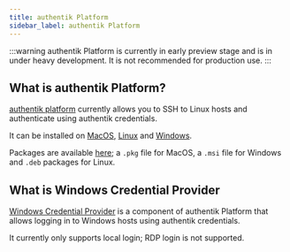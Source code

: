 ```yaml
---
title: authentik Platform
sidebar_label: authentik Platform
---
```


:::warning
authentik Platform is currently in early preview stage and is in under heavy development. It is not recommended for production use.
:::

## What is authentik Platform?

[authentik platform](https://github.com/goauthentik/platform) currently allows you to SSH to Linux hosts and authenticate using authentik credentials.

It can be installed on [MacOS](./macos.mdx), [Linux](./linux.mdx) and [Windows](./windows.mdx).

Packages are available [here](https://authentik-pkg.netlify.app/); a `.pkg` file for MacOS, a `.msi` file for Windows and `.deb` packages for Linux.

## What is Windows Credential Provider

[Windows Credential Provider](./windows-credential-provider.mdx) is a component of authentik Platform that allows logging in to Windows hosts using authentik credentials.

It currently only supports local login; RDP login is not supported.
